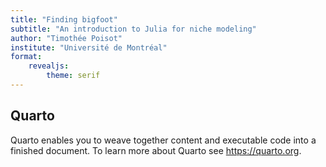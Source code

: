 ```yaml
---
title: "Finding bigfoot"
subtitle: "An introduction to Julia for niche modeling"
author: "Timothée Poisot"
institute: "Université de Montréal"
format:
    revealjs:
        theme: serif
---
```


## Quarto

Quarto enables you to weave together content and executable code into a finished document. To learn more about Quarto see <https://quarto.org>.
